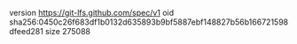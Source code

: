version https://git-lfs.github.com/spec/v1
oid sha256:0450c26f683df1b0132d635893b9bf5887ebf148827b56b166721598dfeed281
size 275088
